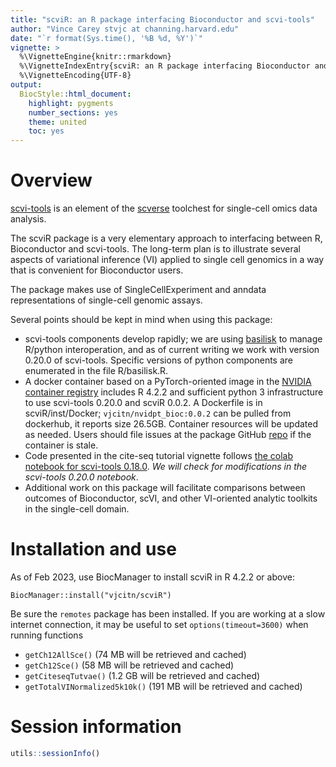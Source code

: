 ```yaml
---
title: "scviR: an R package interfacing Bioconductor and scvi-tools"
author: "Vince Carey stvjc at channing.harvard.edu"
date: "`r format(Sys.time(), '%B %d, %Y')`"
vignette: >
  %\VignetteEngine{knitr::rmarkdown}
  %\VignetteIndexEntry{scviR: an R package interfacing Bioconductor and scvi-tools}
  %\VignetteEncoding{UTF-8}
output:
  BiocStyle::html_document:
    highlight: pygments
    number_sections: yes
    theme: united
    toc: yes
---
```


# Overview

[scvi-tools](https://scvi-tools.org/) is
an element of the [scverse](https://scverse.org/) toolchest for
single-cell omics data analysis.

The scviR package is a very elementary approach to interfacing
between R, Bioconductor and scvi-tools.  The long-term plan is to
illustrate several aspects of variational inference (VI) applied to single
cell genomics in a way
that is convenient for Bioconductor users.

The package makes use of SingleCellExperiment and anndata
representations of single-cell genomic assays.

Several points should be kept in mind when using this package:

- scvi-tools components develop rapidly; we are
using [basilisk](https://bioconductor.org/packages/basilisk)
to manage R/python interoperation, and as of current
writing we work with version 0.20.0 of scvi-tools.  Specific
versions of python components are enumerated in the file R/basilisk.R.
- A docker container based on a PyTorch-oriented image in
the [NVIDIA container registry](nvcr.io/nvidia/pytorch:22.12-py3) includes
R 4.2.2 and sufficient python 3 infrastructure to use scvi-tools 0.20.0
and scviR 0.0.2.  A Dockerfile is in scviR/inst/Docker;
`vjcitn/nvidpt_bioc:0.0.2` can be pulled from dockerhub, it reports
size 26.5GB.  Container resources will be updated as needed.  Users
should file issues at the package GitHub [repo](https://github.com/vjcitn/scviR)
if the container is stale.
- Code presented in the cite-seq tutorial
vignette follows [the colab notebook
for scvi-tools 0.18.0](https://colab.research.google.com/github/scverse/scvi-tutorials/blob/0.18.0/totalVI.ipynb).  *We will check for modifications in the scvi-tools 0.20.0 notebook*.
- Additional work on this package will facilitate comparisons between
outcomes of Bioconductor, scVI, and other VI-oriented analytic toolkits in the
single-cell domain.

# Installation and use

As of Feb 2023, use BiocManager to install scviR in R 4.2.2 or above:
```
BiocManager::install("vjcitn/scviR")
```
Be sure the `remotes` package has been installed.  If you are working at a slow
internet connection, it may be useful to set `options(timeout=3600)` when running 
functions 

- `getCh12AllSce()` (74 MB will be retrieved and cached)
- `getCh12Sce()` (58 MB will be retrieved and cached)
- `getCiteseqTutvae()` (1.2 GB will be retrieved and cached)
- `getTotalVINormalized5k10k()` (191 MB will be retrieved and cached)


# Session information

```r
utils::sessionInfo()
```
